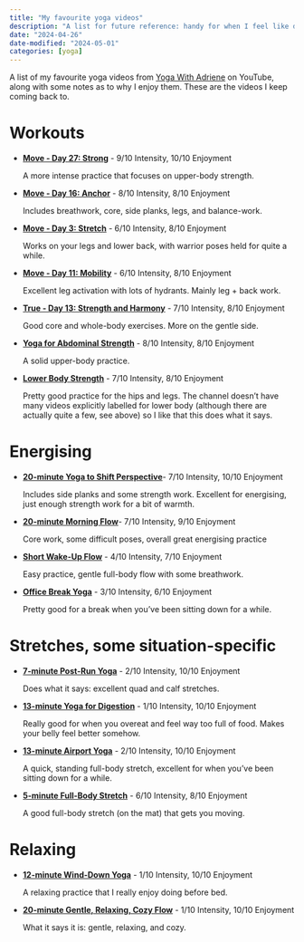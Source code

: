 ```yaml
---
title: "My favourite yoga videos"
description: "A list for future reference: handy for when I feel like doing YouTube yoga but can't figure out which video to pick."
date: "2024-04-26"
date-modified: "2024-05-01"
categories: [yoga]
---
```


A list of my favourite yoga videos from [Yoga With Adriene](https://www.youtube.com/user/yogawithadriene) on YouTube, along with some notes as to why I enjoy them. These are the videos I keep coming back to.

# Workouts

-   [**Move - Day 27: Strong**](https://youtu.be/8CUzG_ny6sg?si=g2iGnXPtd-wbSTFD) - 9/10 Intensity, 10/10 Enjoyment

    A more intense practice that focuses on upper-body strength.

-   [**Move - Day 16: Anchor**](https://youtu.be/vACdgwUuXII?si=s1edAa6y6726gAaH) - 8/10 Intensity, 8/10 Enjoyment

    Includes breathwork, core, side planks, legs, and balance-work.

-   [**Move - Day 3: Stretch**](https://youtu.be/qj9YLsjdAJg?si=phjkIf_L_Dfmxkrm) - 6/10 Intensity, 8/10 Enjoyment

    Works on your legs and lower back, with warrior poses held for quite a while.

-   [**Move - Day 11: Mobility**](https://youtu.be/6s5MEhUblzQ?si=Uot6byaPs8-fYHjG) - 6/10 Intensity, 8/10 Enjoyment

    Excellent leg activation with lots of hydrants. Mainly leg + back work.

-   [**True - Day 13: Strength and Harmony**](https://youtu.be/cNMCZGBquzI?si=Nr1SqD1KrlENZwXh) - 7/10 Intensity, 8/10 Enjoyment

    Good core and whole-body exercises. More on the gentle side.

-   [**Yoga for Abdominal Strength**](https://www.youtube.com/watch?v=fXOz09pxoiM) - 8/10 Intensity, 8/10 Enjoyment

    A solid upper-body practice.

-   [**Lower Body Strength**](https://www.youtube.com/watch?v=wL8zmUMLqf8&t=3s) - 7/10 Intensity, 8/10 Enjoyment

    Pretty good practice for the hips and legs. The channel doesn't have many videos explicitly labelled for lower body (although there are actually quite a few, see above) so I like that this does what it says.

# Energising

-   [**20-minute Yoga to Shift Perspective**](https://youtu.be/icfwMWYDeac?si=_Z7iY26r1q0SUQ82)- 7/10 Intensity, 10/10 Enjoyment

    Includes side planks and some strength work. Excellent for energising, just enough strength work for a bit of warmth.

-   [**20-minute Morning Flow**](https://youtu.be/LqXZ628YNj4?si=Otdlmu920X0rY5mb)- 7/10 Intensity, 9/10 Enjoyment

    Core work, some difficult poses, overall great energising practice

-   [**Short Wake-Up Flow**](https://youtu.be/j8bEWn2E9uo?si=6tjYZmhnxu_hWmAm) - 4/10 Intensity, 7/10 Enjoyment

    Easy practice, gentle full-body flow with some breathwork.

-   [**Office Break Yoga**](https://youtu.be/M-8FvC3GD8c?si=DmCgh8EoYjVy-tNJ) - 3/10 Intensity, 6/10 Enjoyment

    Pretty good for a break when you've been sitting down for a while.

# Stretches, some situation-specific

-   [**7-minute Post-Run Yoga**](https://youtu.be/vhLbp8ibmEE?si=iEWYJsUyHI3lpajG) - 2/10 Intensity, 10/10 Enjoyment

    Does what it says: excellent quad and calf stretches.

-   [**13-minute Yoga for Digestion**](https://youtu.be/hbguV_f6XOo?si=zoU6GLrLPdGzEtku) - 1/10 Intensity, 10/10 Enjoyment

    Really good for when you overeat and feel way too full of food. Makes your belly feel better somehow.

-   [**13-minute Airport Yoga**](https://youtu.be/JYLlnvoCvGI?si=Q8LFuOujjNqEUEcz) - 2/10 Intensity, 10/10 Enjoyment

    A quick, standing full-body stretch, excellent for when you've been sitting down for a while.

-   [**5-minute Full-Body Stretch**](https://youtu.be/Kvoq4luIYVc?si=G3g1dfhhRO5ja1_P) - 6/10 Intensity, 8/10 Enjoyment

    A good full-body stretch (on the mat) that gets you moving.

# Relaxing

-   [**12-minute Wind-Down Yoga**](https://youtu.be/BiWDsfZ3zbo?si=VTHD_s5CDnLNuyQX) - 1/10 Intensity, 10/10 Enjoyment

    A relaxing practice that I really enjoy doing before bed.

-   [**20-minute Gentle, Relaxing, Cozy Flow**](https://youtu.be/jHZPtn15agE?si=oyfGbOSOhiIiX6Z4) - 1/10 Intensity, 10/10 Enjoyment

    What it says it is: gentle, relaxing, and cozy.
